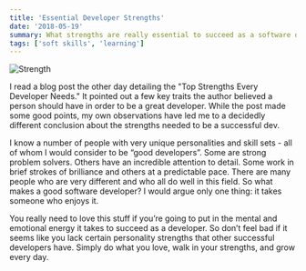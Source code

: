 ```yaml
---
title: 'Essential Developer Strengths'
date: '2018-05-19'
summary: What strengths are really essential to succeed as a software developer?
tags: ['soft skills', 'learning']
---
```


![Strength](/static/images/strength.jpeg)

I read a blog post the other day detailing the "Top Strengths Every Developer Needs." It pointed out a few key traits the author believed a person should have in order to be a great developer.
While the post made some good points, my own observations have led me to a decidedly different conclusion about the strengths needed to be a successful dev.

I know a number of people with very unique personalities and skill sets - all of whom I would consider to be “good developers”. Some are strong problem solvers. Others have an incredible attention to detail. Some work in brief strokes of brilliance and others at a predictable pace. There are many people who are very different and who all do well in this field. So what makes a good software developer? I would argue only one thing: it takes someone who enjoys it.

You really need to love this stuff if you’re going to put in the mental and emotional energy it takes to succeed as a developer. So don’t feel bad if it seems like you lack certain personality strengths that other successful developers have. Simply do what you love, walk in your strengths, and grow every day.

